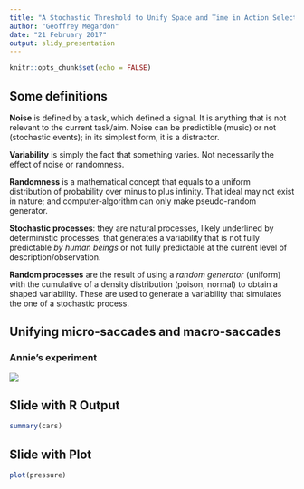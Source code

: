 ```yaml
---
title: "A Stochastic Threshold to Unify Space and Time in Action Selection"
author: "Geoffrey Megardon"
date: "21 February 2017"
output: slidy_presentation
---
```


```r
knitr::opts_chunk$set(echo = FALSE)
```

<!-- plan 
0. Variability in RT and Space
  
A. Unifying micro-saccade and macro-saccade 
  1. Annie's experiment, stop signal with DINASAUR
    - the model was making small saccades
    - they needed to remove the threshold for small saccade
    - show the behaviour of Dinasaur
  2. Hafed: micro-saccade and micro-saccade are controlled by SC
    - so why is it so bad to have small saccades? 
    - too many of them!
    - not small enough?
    - the model generate only one saccade!
  3. Solution
    - Sequence of eye movements
    - Exponential threshold
    - Stochastic threshold
    - Both together (show the assymetric curve)
  4. Speak of the way to parametrize
    - pass the membrane potential noise to threshold noise

B. Unifying Dip effect and Global Effect
  1. Dip effect in Micro- and macro saccade
  2. Global effect during the Dip effect in macro and micro
  3. Paradox of the dip effect with overlapping distractor/target
      - no results from Aline
      - results from blabla
  4. Solution
    - Saccade averaging
    - Saccade initiation (exc and inh OPN)
-->

## Some definitions
**Noise** is defined by a task, which defined a signal. It is anything that is not relevant to the current task/aim. Noise can be predictible (music) or not (stochastic events); in its simplest form, it is a distractor.

**Variability** is simply the fact that something varies. Not necessarily the effect of noise or randomness.

**Randomness** is a mathematical concept that equals to a uniform distribution of probability over minus to plus infinity. That ideal may not exist in nature; and computer-algorithm can only make pseudo-random generator.

**Stochastic processes**:  they are natural processes, likely underlined by deterministic processes, that generates a variability that is not fully predictable *by human beings* or not fully predictable at the current level of description/observation.

**Random processes** are the result of using a *random generator* (uniform) with the cumulative of a density distribution (poison, normal) to obtain a shaped variability. These are used to generate a variability that simulates the one of a stochastic process.



## Unifying micro-saccades and macro-saccades
### Annie's experiment
![](fig/Annie_exp.png)




## Slide with R Output

```r
summary(cars)
```

## Slide with Plot

```r
plot(pressure)
```

